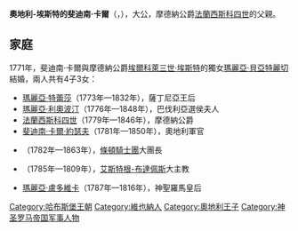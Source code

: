 {{Unreferenced|time=2020-07-20T02:54:40+00:00}}
{{Infobox royalty
| name         = 斐迪南·卡爾大公
| image        = Archduke Ferdinand Karl of Austria-Este.jpg
| birth_date   = {{Birth date|1754|06|01|df=y}}
| birth_place  = [[奧地利大公國|奧地利大公國]][[維也納|維也納]][[美泉宮|美泉宮]]
| death_date   = {{Death date and age|1806|12|24|1754|06|01|df=y}}
| death_place  = [[奧地利帝國|奧地利帝國]]維也納
| burial_place = [[皇家墓穴_(維也納)|維也納皇家墓穴]]
| spouse       = {{marriage|[[埃斯特的瑪麗亞·貝亞特麗切|埃斯特的瑪麗亞·貝亞特麗切]]|1771}}
| issue        = [[奧地利-埃斯特的瑪麗亞·特蕾莎_(1773-1832)|瑪麗亞·特麗莎]]<br>[[瑪麗亞·利奧波丁_(奧地利-埃斯特)|瑪麗亞·利奧波丁]]<br>[[法蘭西斯科四世|法蘭西斯科四世]]<br>[[斐迪南·卡爾·約瑟夫|斐迪南·卡爾·約瑟夫]]<br>[[馬克西米利安·約瑟夫_(奧地利-埃斯特)|馬克西米利安·約瑟夫]]<br>[[卡爾·安布羅修斯|卡爾·安布羅修斯]]<br>[[瑪麗亞·盧多維卡_(奧地利-埃斯特)|瑪麗亞·盧多維卡]]
| house        = [[哈布斯堡-洛林王朝|哈布斯堡-洛林王朝]]
| father       = [[法蘭茲一世_(神聖羅馬帝國)|法蘭茲一世]]
| mother       = [[瑪麗亞·特蕾莎|瑪麗亞·特蕾莎]]
| religion     = [[羅馬天主教|羅馬天主教]]
}}
'''奧地利-埃斯特的斐迪南·卡爾'''（{{lang-de|Ferdinand Karl von Österreich-Este}}，{{bd|1754年|6月1日|1806年|12月24日}}），{{le|奧地利-埃斯特|Austria-Este}}大公，摩德納公爵[[法蘭西斯科四世|法蘭西斯科四世]]的父親。

== 家庭 ==
1771年，斐迪南·卡爾與摩德納公爵[[埃爾科萊三世·埃斯特|埃爾科萊三世·埃斯特]]的獨女[[埃斯特的瑪麗亞·貝亞特麗切|瑪麗亞·貝亞特麗切]]結婚，兩人共有4子3女：
* [[奧地利-埃斯特的瑪麗亞·特蕾莎_(1773-1832)|瑪麗亞·特蕾莎]]（1773年—1832年），薩丁尼亞王后
* [[瑪麗亞·利奧波汀_(奧地利-埃斯特)|瑪麗亞·利奧波汀]]（1776年—1848年），巴伐利亞選侯夫人
* [[法蘭西斯科四世|法蘭西斯科四世]]（1779年—1846年），摩德納公爵
* [[斐迪南·卡爾·約瑟夫|斐迪南·卡爾·約瑟夫]]（1781年—1850年），奧地利軍官
* {{le|馬克西米利安·約瑟夫 (奧地利-埃斯特)|Archduke Maximilian of Austria-Este|馬克西米利安·約瑟夫}}（1782年—1863年），[[條頓騎士團|條頓騎士團]]大團長
* {{le|卡爾·安布羅修斯|Archduke Karl of Austria-Este}}（1785年—1809年），[[天主教艾斯特根-布達佩斯總教區|艾斯特根-布達佩斯]]大主教
* [[瑪麗亞·盧多維卡_(奧地利-埃斯特)|瑪麗亞·盧多維卡]]（1787年—1816年），神聖羅馬皇后

{{normdaten}}
{{DEFAULTSORT:Ferdinand Karl}}
[[Category:哈布斯堡王朝|Category:哈布斯堡王朝]]
[[Category:維也納人|Category:維也納人]]
[[Category:奧地利王子|Category:奧地利王子]]
[[Category:神圣罗马帝国军事人物|Category:神圣罗马帝国军事人物]]